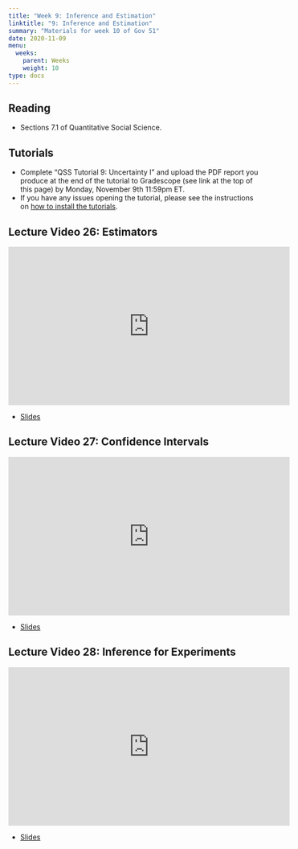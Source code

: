 ```yaml
---
title: "Week 9: Inference and Estimation"
linktitle: "9: Inference and Estimation"
summary: "Materials for week 10 of Gov 51"
date: 2020-11-09
menu:
  weeks:
    parent: Weeks
    weight: 10
type: docs
---
```


## Reading

- Sections 7.1 of Quantitative Social Science.

## Tutorials

- Complete "QSS Tutorial 9: Uncertainty I" and upload the PDF report you produce at the end of the tutorial to Gradescope (see link at the top of this page) by Monday, November 9th 11:59pm ET. 
- If you have any issues opening the tutorial, please see the instructions on [how to install the tutorials](/assignments/tutorials/).


## Lecture Video 26: Estimators

<iframe width="560" height="315" src="https://www.youtube-nocookie.com/embed/4v3lBuw3M8c" frameborder="0" allow="accelerometer; autoplay; clipboard-write; encrypted-media; gyroscope; picture-in-picture" allowfullscreen></iframe>

- [Slides](/slides/videos/26-estimators.pdf)

## Lecture Video 27: Confidence Intervals

<iframe width="560" height="315" src="https://www.youtube-nocookie.com/embed/qVRg1bfDx4A" frameborder="0" allow="accelerometer; autoplay; clipboard-write; encrypted-media; gyroscope; picture-in-picture" allowfullscreen></iframe>


- [Slides](/slides/videos/27-conf-int.pdf)

## Lecture Video 28: Inference for Experiments

<iframe width="560" height="315" src="https://www.youtube-nocookie.com/embed/CcbiQGje0vg" frameborder="0" allow="accelerometer; autoplay; clipboard-write; encrypted-media; gyroscope; picture-in-picture" allowfullscreen></iframe>

- [Slides](/slides/videos/28-experiment-inference.pdf)
